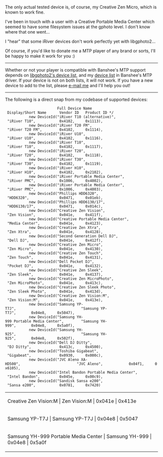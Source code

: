 The only actual tested device is, of course, my Creative Zen Micro, which is known to work fine.

I've been in touch with a user with a Creative Portable Media Center which seemed to have some filesystem issues at the gphoto level.  I don't know where that one went...

I "hear" that some iRiver devices don't work perfectly yet with libgphoto2...

Of course, if you'd like to donate me a MTP player of any brand or sorts, I'll be happy to make it work for you :)

----

Whether or not your player is compatible with Banshee's MTP support depends on [http://svn.sourceforge.net/viewcvs.cgi/*checkout*/gphoto/trunk/libgphoto2/camlibs/ptp2/library.c libgphoto2's device list], and my [http://cvs.gnome.org/viewcvs/*checkout*/banshee/src/Banshee.Dap/Mtp/MtpDeviceId.cs device list] in Banshee's MTP driver.  If your device is not on both lists, it will not work.  If you have a new device to add to the list, please [[Contact|e-mail me]] and I'll help you out!

----

The following is a direct snap from my codebase of supported devices:


                         Full Device Name                               Display/Short Name      Vendor ID   Product ID */
            new DeviceId("iRiver T10 (alternative)",                    "iRiver T10",           0x4102,     0x1113),
            new DeviceId("iRiver T20 FM",                               "iRiver T20 FM",        0x4102,     0x1114),
            new DeviceId("iRiver U10",                                  "iRiver U10",           0x4102,     0x1116),
            new DeviceId("iRiver T10",                                  "iRiver T10",           0x4102,     0x1117),
            new DeviceId("iRiver T20",                                  "iRiver T20",           0x4102,     0x1118),
            new DeviceId("iRiver T30",                                  "iRiver T30",           0x4102,     0x1119),
            new DeviceId("iRiver H10",                                  "iRiver H10",           0x4102,     0x2102),
            new DeviceId("iRiver Portable Media Center",                "iRiver PMC",           0x1006,     0x4002),
            new DeviceId("iRiver Portable Media Center",                "iRiver PMC",           0x1006,     0x4003),
            new DeviceId("Phillips HDD6320",                            "HDD6320",              0x0471,     0x01eb),
            new DeviceId("Phillips HDD6130/17",                         "HDD6130/17",           0x0471,     0x014c),
            new DeviceId("Creative Zen Vision",                         "Zen Vision",           0x041e,     0x411f),
            new DeviceId("Creative Portable Media Center",              "Media Center",         0x041e,     0x4123),
            new DeviceId("Creative Zen Xtra",                           "Zen Xtra",             0x041e,     0x4128),
            new DeviceId("Second Generation Dell DJ",                   "Dell DJ",              0x041e,     0x412f),
            new DeviceId("Creative Zen Micro",                          "Zen Micro",            0x041e,     0x4130),
            new DeviceId("Creative Zen Touch",                          "Zen Touch",            0x041e,     0x4131),
            new DeviceId("Dell Pocket DJ",                              "Pocket DJ",            0x041e,     0x4132),
            new DeviceId("Creative Zen Sleek",                          "Zen Sleek",            0x041e,     0x4137),
            new DeviceId("Creative Zen MicroPhoto",                     "Zen MicroPhoto",       0x041e,     0x413c),
            new DeviceId("Creative Zen Sleek Photo",                    "Zen Sleek Photo",      0x041e,     0x413d),
            new DeviceId("Creative Zen Vision:M",                       "Zen Vision:M",         0x041e,     0x413e),
            new DeviceId("Samsung YP-T7J",                              "Samsung YP-T7J",       0x04e8,     0x5047),
            new DeviceId("Samsung YH-999 Portable Media Center",        "Samsung YH-999",       0x04e8,     0x5a0f),
            new DeviceId("Samsung YH-925",                              "Samsung YH-925",       0x04e8,     0x502f),
            new DeviceId("Dell DJ Ditty",                               "DJ Ditty",             0x413c,     0x4500),
            new DeviceId("Toshiba Gigabeat",                            "Gigabeat",             0x0930,     0x000c),
            new DeviceId("JVC Aleno XA-HD500",                          "JVC Aleno",            0x04f1,     0x6105),
            new DeviceId("Intel Bandon Portable Media Center",          "Intel Bandon",         0x045e,     0x00c9),
            new DeviceId("Sandisk Sansa e200",                          "Sansa e200",           0x0781,     0x7420)


{| border="1"
| Creative Zen Vision:M | Zen Vision:M | 0x041e | 0x413e
|-
| Samsung YP-T7J | Samsung YP-T7J | 0x04e8 | 0x5047
|-
| Samsung YH-999 Portable Media Center | Samsung YH-999 | 0x04e8 | 0x5a0f
|}